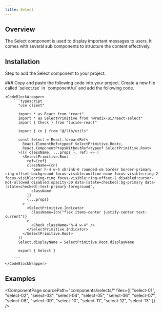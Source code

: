 ```yaml
---
title: Select
---
```




## Overview
The Select component is used to display important messages to users. It comes with several sub components to structure the content effectively.

## Installation
Step to add the Select component to your project.

<Steps>
  <Step>
    ### Copy and paste the following code into your project.
    Create a new file called `select.tsx` in `component/ui` and add the following code.

    <CodeBlockWrapper>
        ```typescript
          "use client"

          import * as React from "react"
          import * as SelectPrimitive from "@radix-ui/react-select"
          import { Check } from "lucide-react"

          import { cn } from "@/lib/utils"

          const Select = React.forwardRef<
            React.ElementRef<typeof SelectPrimitive.Root>,
            React.ComponentPropsWithoutRef<typeof SelectPrimitive.Root>
          >(({ className, ...props }, ref) => (
            <SelectPrimitive.Root
              ref={ref}
              className={cn(
                "peer h-4 w-4 shrink-0 rounded-sm border border-primary ring-offset-background focus-visible:outline-none focus-visible:ring-2 focus-visible:ring-ring focus-visible:ring-offset-2 disabled:cursor-not-allowed disabled:opacity-50 data-[state=checked]:bg-primary data-[state=checked]:text-primary-foreground",
                className
              )}
              {...props}
            >
              <SelectPrimitive.Indicator
                className={cn("flex items-center justify-center text-current")}
              >
                <Check className="h-4 w-4" />
              </SelectPrimitive.Indicator>
            </SelectPrimitive.Root>
          ))
          Select.displayName = SelectPrimitive.Root.displayName

          export { Select }

        ```
    </CodeBlockWrapper>

  </Step> 
</Steps>

## Examples
<ComponentPage 
  sourcePath="components/selects/"
  files={[
    "select-01",
    "select-02",
    "select-03",
    "select-04",
    "select-05",
    "select-06",
    "select-07",
    "select-08",
    "select-09",
    "select-10",
    "select-11",
    "select-12",
    "select-13"
  ]}
/>
